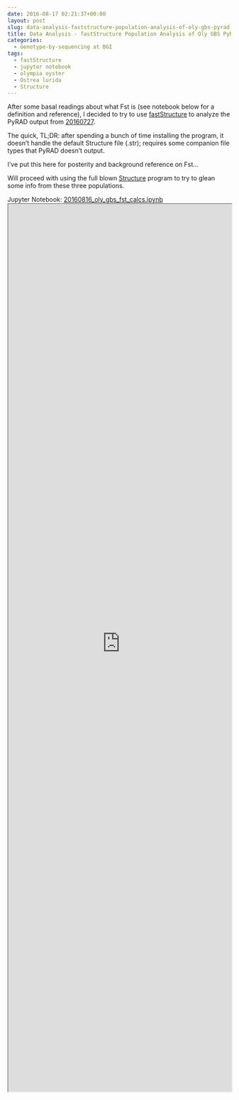 ```yaml
---
date: 2016-08-17 02:21:37+00:00
layout: post
slug: data-analysis-faststructure-population-analysis-of-oly-gbs-pyrad-output
title: Data Analysis - fastStructure Population Analysis of Oly GBS PyRAD Output
categories:
  - Genotype-by-sequencing at BGI
tags:
  - fastStructure
  - jupyter notebook
  - olympia oyster
  - Ostrea lurida
  - Structure
---
```


After some basal readings about what Fst is (see notebook below for a definition and reference), I decided to try to use [fastStructure](https://rajanil.github.io/fastStructure/) to analyze the PyRAD output from [20160727](https://robertslab.github.io/sams-notebook/2016/07/27/data-analysis-pyrad-analysis-of-olympia-oyster-gbs-data.html).

The quick, TL;DR: after spending a bunch of time installing the program, it doesn't handle the default Structure file (.str); requires some companion file types that PyRAD doesn't output.

I've put this here for posterity and background reference on Fst...

Will proceed with using the full blown [Structure](https://pritchardlab.stanford.edu/structure_software/release_versions/v2.3.4/html/install.html) program to try to glean some info from these three populations.



Jupyter Notebook: [20160816_oly_gbs_fst_calcs.ipynb](https://github.com/sr320/LabDocs/blob/master/jupyter_nbs/sam/20160816_oly_gbs_fst_calcs.ipynb)
<iframe src="https://render.githubusercontent.com/view/ipynb?commit=6956f592ce6e844065162990a870b80e4cd1eb3a&enc_url=68747470733a2f2f7261772e67697468756275736572636f6e74656e742e636f6d2f73723332302f4c6162446f63732f363935366635393263653665383434303635313632393930613837306238306534636431656233612f6a7570797465725f6e62732f73616d2f32303136303831365f6f6c795f6762735f6673745f63616c63732e6970796e62&nwo=sr320%2FLabDocs&path=jupyter_nbs%2Fsam%2F20160816_oly_gbs_fst_calcs.ipynb&repository_id=13746500#22ec9b01-07ae-4ba4-9c5e-a71afb9d8a59" width="100%" height="2000" scrolling="yes"></iframe>


